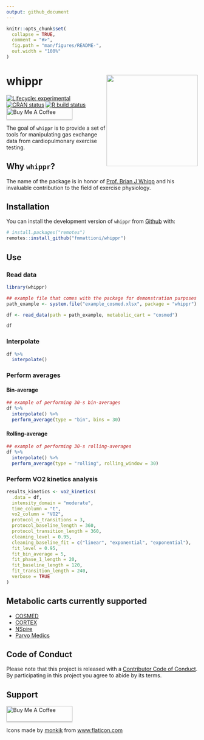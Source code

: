 ```yaml
---
output: github_document
---
```


<!-- README.md is generated from README.Rmd. Please edit that file -->

```r
knitr::opts_chunk$set(
  collapse = TRUE,
  comment = "#>",
  fig.path = "man/figures/README-",
  out.width = "100%"
)
```

# whippr <img src='man/figures/logo.png' align="right" height="240" />

<!-- badges: start -->
[![Lifecycle: experimental](https://img.shields.io/badge/lifecycle-experimental-orange.svg)](https://www.tidyverse.org/lifecycle/#experimental)
[![CRAN status](https://www.r-pkg.org/badges/version/whippr)](https://CRAN.R-project.org/package=whippr)
[![R build status](https://github.com/fmmattioni/whippr/workflows/R-CMD-check/badge.svg)](https://github.com/fmmattioni/whippr/actions)
<br>
<a href="https://www.buymeacoffee.com/XQauwUWGm" target="_blank"><img src="https://www.buymeacoffee.com/assets/img/custom_images/orange_img.png" alt="Buy Me A Coffee" style="height: 30px !important;width: 174px !important;box-shadow: 0px 3px 2px 0px rgba(190, 190, 190, 0.5) !important;-webkit-box-shadow: 0px 3px 2px 0px rgba(190, 190, 190, 0.5) !important;" ></a>
<!-- badges: end -->

The goal of `whippr` is to provide a set of tools for manipulating gas exchange data from cardiopulmonary exercise testing.

## Why `whippr`?

The name of the package is in honor of [Prof. Brian J Whipp](https://erj.ersjournals.com/content/39/1/1) and his invaluable contribution to the field of exercise physiology.

## Installation

You can install the development version of `whippr` from [Github](https://github.com/fmmattioni/whippr) with:

``` r
# install.packages("remotes")
remotes::install_github("fmmattioni/whippr")
```

## Use

### Read data

```r
library(whippr)

## example file that comes with the package for demonstration purposes
path_example <- system.file("example_cosmed.xlsx", package = "whippr")

df <- read_data(path = path_example, metabolic_cart = "cosmed")

df
```

### Interpolate

```r
df %>% 
  interpolate()
```

### Perform averages

#### Bin-average

```r
## example of performing 30-s bin-averages
df %>% 
  interpolate() %>% 
  perform_average(type = "bin", bins = 30)
```

#### Rolling-average

```r
## example of performing 30-s rolling-averages
df %>% 
  interpolate() %>% 
  perform_average(type = "rolling", rolling_window = 30)
```


### Perform VO2 kinetics analysis

```r
results_kinetics <- vo2_kinetics(
  .data = df,
  intensity_domain = "moderate",
  time_column = "t",
  vo2_column = "VO2",
  protocol_n_transitions = 3,
  protocol_baseline_length = 360,
  protocol_transition_length = 360,
  cleaning_level = 0.95,
  cleaning_baseline_fit = c("linear", "exponential", "exponential"),
  fit_level = 0.95,
  fit_bin_average = 5,
  fit_phase_1_length = 20,
  fit_baseline_length = 120,
  fit_transition_length = 240,
  verbose = TRUE
)
```

## Metabolic carts currently supported

* [COSMED](https://www.cosmed.com/en/)
* [CORTEX](https://cortex-medical.com/EN)
* [NSpire](https://www.pressebox.de/pressemitteilung/nspire-health-gmbh/ZAN-100-Diagnostische-Spirometrie/boxid/745555)
* [Parvo Medics](http://www.parvo.com/)

## Code of Conduct

Please note that this project is released with a [Contributor Code of Conduct](https://www.contributor-covenant.org/version/1/0/0/code-of-conduct.html).
By participating in this project you agree to abide by its terms.

## Support

<a href="https://www.buymeacoffee.com/XQauwUWGm" target="_blank"><img src="https://www.buymeacoffee.com/assets/img/custom_images/orange_img.png" alt="Buy Me A Coffee" style="height: 41px !important;width: 174px !important;box-shadow: 0px 3px 2px 0px rgba(190, 190, 190, 0.5) !important;-webkit-box-shadow: 0px 3px 2px 0px rgba(190, 190, 190, 0.5) !important;" ></a>

<div>Icons made by <a href="https://www.flaticon.com/authors/monkik" title="monkik">monkik</a> from <a href="https://www.flaticon.com/" title="Flaticon">www.flaticon.com</a></div>
